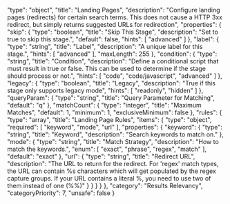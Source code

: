   "type": "object",
  "title": "Landing Pages",
  "description": "Configure landing pages (redirects) for certain search terms. This does not cause a HTTP 3xx redirect, but simply returns suggested URLs for redirection",
  "properties": {
    "skip": {
      "type": "boolean",
      "title": "Skip This Stage",
      "description": "Set to true to skip this stage.",
      "default": false,
      "hints": [
        "advanced"
      ]
    },
    "label": {
      "type": "string",
      "title": "Label",
      "description": "A unique label for this stage.",
      "hints": [
        "advanced"
      ],
      "maxLength": 255
    },
    "condition": {
      "type": "string",
      "title": "Condition",
      "description": "Define a conditional script that must result in true or false. This can be used to determine if the stage should process or not.",
      "hints": [
        "code",
        "code/javascript",
        "advanced"
      ]
    },
    "legacy": {
      "type": "boolean",
      "title": "Legacy",
      "description": "True if this stage only supports legacy mode",
      "hints": [
        "readonly",
        "hidden"
      ]
    },
    "queryParam": {
      "type": "string",
      "title": "Query Parameter for Matching",
      "default": "q"
    },
    "matchCount": {
      "type": "integer",
      "title": "Maximum Matches",
      "default": 1,
      "minimum": 1,
      "exclusiveMinimum": false
    },
    "rules": {
      "type": "array",
      "title": "Landing Page Rules",
      "items": {
        "type": "object",
        "required": [
          "keyword",
          "mode",
          "url"
        ],
        "properties": {
          "keyword": {
            "type": "string",
            "title": "Keyword",
            "description": "Search keywords to match on."
          },
          "mode": {
            "type": "string",
            "title": "Match Strategy",
            "description": "How to match the keywords.",
            "enum": [
              "exact",
              "phrase",
              "regex",
              "match"
            ],
            "default": "exact"
          },
          "url": {
            "type": "string",
            "title": "Redirect URL",
            "description": "The URL to return for the redirect. For 'regex' match types, the URL can contain %s characters which will get populated by the regex capture groups. If your URL contains a literal %, you need to use two of them instead of one (%%)"
          }
        }
      }
    }
  },
  "category": "Results Relevancy",
  "categoryPriority": 7,
  "unsafe": false
}
